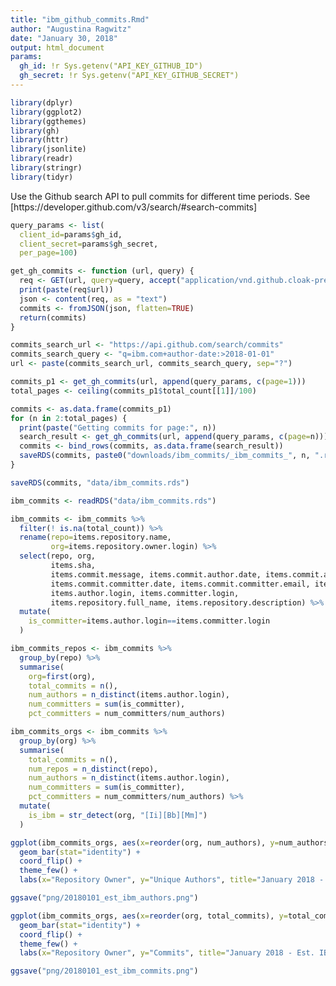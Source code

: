 ```yaml
---
title: "ibm_github_commits.Rmd"
author: "Augustina Ragwitz"
date: "January 30, 2018"
output: html_document
params:
  gh_id: !r Sys.getenv("API_KEY_GITHUB_ID")
  gh_secret: !r Sys.getenv("API_KEY_GITHUB_SECRET")
---
```


```r
library(dplyr)
library(ggplot2)
library(ggthemes)
library(gh)
library(httr)
library(jsonlite)
library(readr)
library(stringr)
library(tidyr)
```


Use the Github search API to pull commits for different time periods. See [https://developer.github.com/v3/search/#search-commits]

```r

query_params <- list(
  client_id=params$gh_id, 
  client_secret=params$gh_secret, 
  per_page=100)

get_gh_commits <- function (url, query) {
  req <- GET(url, query=query, accept("application/vnd.github.cloak-preview"))
  print(paste(req$url))
  json <- content(req, as = "text")
  commits <- fromJSON(json, flatten=TRUE)
  return(commits)
}
```

```r
commits_search_url <- "https://api.github.com/search/commits"
commits_search_query <- "q=ibm.com+author-date:>2018-01-01"
url <- paste(commits_search_url, commits_search_query, sep="?")

commits_p1 <- get_gh_commits(url, append(query_params, c(page=1)))
total_pages <- ceiling(commits_p1$total_count[[1]]/100)

commits <- as.data.frame(commits_p1)
for (n in 2:total_pages) {
  print(paste("Getting commits for page:", n))
  search_result <- get_gh_commits(url, append(query_params, c(page=n)))
  commits <- bind_rows(commits, as.data.frame(search_result))
  saveRDS(commits, paste0("downloads/ibm_commits/_ibm_commits_", n, ".rds"))
}

saveRDS(commits, "data/ibm_commits.rds")
```

```r

ibm_commits <- readRDS("data/ibm_commits.rds")

ibm_commits <- ibm_commits %>%
  filter(! is.na(total_count)) %>%
  rename(repo=items.repository.name,
         org=items.repository.owner.login) %>%
  select(repo, org, 
         items.sha, 
         items.commit.message, items.commit.author.date, items.commit.author.email, items.commit.author.name,
         items.commit.committer.date, items.commit.committer.email, items.commit.committer.name,
         items.author.login, items.committer.login,
         items.repository.full_name, items.repository.description) %>%
  mutate(
    is_committer=items.author.login==items.committer.login
  )

ibm_commits_repos <- ibm_commits %>%
  group_by(repo) %>%
  summarise(
    org=first(org),
    total_commits = n(),
    num_authors = n_distinct(items.author.login),
    num_committers = sum(is_committer),
    pct_committers = num_committers/num_authors)

ibm_commits_orgs <- ibm_commits %>%
  group_by(org) %>%
  summarise( 
    total_commits = n(),
    num_repos = n_distinct(repo),
    num_authors = n_distinct(items.author.login),
    num_committers = sum(is_committer),
    pct_committers = num_committers/num_authors) %>%
  mutate(
    is_ibm = str_detect(org, "[Ii][Bb][Mm]")
  )

```

```r

ggplot(ibm_commits_orgs, aes(x=reorder(org, num_authors), y=num_authors, fill=is_ibm)) +
  geom_bar(stat="identity") +
  coord_flip() +
  theme_few() +
  labs(x="Repository Owner", y="Unique Authors", title="January 2018 - Est. IBM Authors")

ggsave("png/20180101_est_ibm_authors.png")

ggplot(ibm_commits_orgs, aes(x=reorder(org, total_commits), y=total_commits, fill=is_ibm)) +
  geom_bar(stat="identity") +
  coord_flip() +
  theme_few() +
  labs(x="Repository Owner", y="Commits", title="January 2018 - Est. IBM Commits")

ggsave("png/20180101_est_ibm_commits.png")

```





